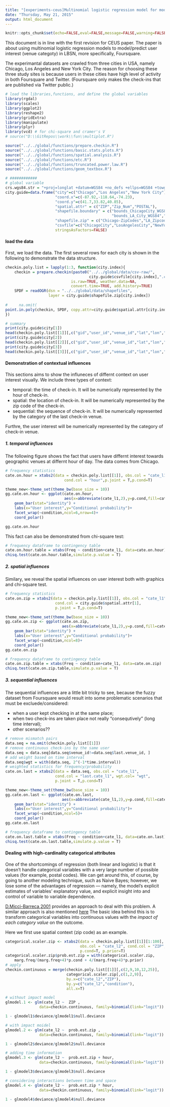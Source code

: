 ```yaml
---
title: "[experiments-ceus]Multinomial logistic regression model for modeling user interest"
date: "Thursday, May 21, 2015"
output: html_document
---
```

```r
knitr::opts_chunk$set(echo=FALSE,eval=FALSE,message=FALSE,warning=FALSE)
```

This document is in line with the first revision for CEUS paper. The paper is about using multinomial logistic regression models to model/predict user interest (venue categoty) in LBSN, more specifically, Foursquare. 

The experimantal datasets are crawled from three cities in USA, namely Chicago, Los Angeles and New York City. The reason for choosing these three study sites is because users in these cities have high level of activity in both Foursquare and Twitter. (Foursquare only makes the check-ins that are published via Twitter public.)


```r
# load the libraries,functions, and define the global variables
library(rgdal)
library(scales)
library(ggplot2)
library(reshape2)
library(gridExtra)
library(manipulate)
library(plyr)
library(vcd) # for chi-square and cramer's V
# source("D:\\GitRepos\\work\\fun\\multiplot.R")

source("../../global/functions/prepare.checkin.R")
source("../../global/functions/basic.stats.plots.R")
source("../../global/functions/spatial.analysis.R")
source("../../global/functions/etc.R")
source("../../global/functions/truncated.power.law.R")
source("../../global/functions/geom_textbox.R")

# ############
# global variable
crs.wgs84.str = "+proj=longlat +datum=WGS84 +no_defs +ellps=WGS84 +towgs84=0,0,0"
city.guide=data.frame("city"=c("Chicago","Los Angeles","New York City"),
                      "coord.x"=c(-87.92,-118.64,-74.23),
                      "coord.y"=c(41.7,33.82,40.85),
                      "spatial.attr" = c("ZIP","Zip_Num","POSTAL"),
                      "shapefile.boundary" = c("bounds_ChicagoCity_WGS84",
                                               "bounds_LA_City_WGS84","NYC_borough_boundaries_WGS84"),
                      "shapefile.zip" = c("Chicago-ZipCodes","LA_Zipcodes","NYC_zipcode"),
                      "csvfile"=c("ChicagoCity","LosAngelesCity","NewYorkCity"),
                      stringsAsFactors=FALSE)

```

#### load the data

First, we load the data. The first several rows for each city is shown in the following to demonstrate the data structure. 

```r
checkin.poly.list = lapply(1:3, function(city.index){
    checkin = prepare.checkin(paste0("../../global/data/csv-raw/",
                                     city.guide$csvfile[city.index],".csv"),
                             is.raw=TRUE, weather.data=NA, 
                             convert.time=TRUE, add.history=TRUE)
    SPDF = readOGR(dsn = "../../global/data/shapefiles", 
                   layer = city.guide$shapefile.zip[city.index])
    
#     na.omit(
point.in.poly(checkin, SPDF, copy.attr=city.guide$spatial.attr[city.index])#)
})
```
```r
# summary
print(city.guide$city[1])
head(checkin.poly.list[[1]][,c("gid","user_id","venue_id","lat","lon","localtime","cate_l1","cate_l2",city.guide$spatial.attr[1])])
print(city.guide$city[2])
head(checkin.poly.list[[2]][,c("gid","user_id","venue_id","lat","lon","localtime","cate_l1","cate_l2",city.guide$spatial.attr[2])])
print(city.guide$city[3])
head(checkin.poly.list[[3]][,c("gid","user_id","venue_id","lat","lon","localtime","cate_l1","cate_l2",city.guide$spatial.attr[3])])
```

#### Demonstration of contextual influences 

This sections aims to show the influneces of differnt context on user interest visually. We include three types of context:

+ temporal: the time of check-in. It will be numerically represented by the hour of check-in.
+ spatial: the location of check-in. It will be numerically represented by the zip code of the check-in.
+ sequential: the sequence of check-in. It will be numerically represented by the category of the last check-in venue. 

Furthre, the user interest will be numerically represented by the category of check-in venue.


##### 1. temporal influences

The following figure shows the fact that users have differnt interest towards geographic venues at differnt hour of day. The data comes from Chicago.

```r
# frequency statistics
cate.on.hour = xtabs2(data = checkin.poly.list[[1]], obs.col = "cate_l1", 
                          cond.col = "hour",p.joint = T,p.cond=T)

theme_new<-theme_set(theme_bw(base_size = 10))
gg.cate.on.hour <- ggplot(cate.on.hour, 
                          aes(x=abbreviate(cate_l1,2),y=p.cond,fill=cate_l1)) + 
    geom_bar(stat="identity") +
    labs(x="User interest",y="Conditional probability")+
    facet_wrap(~condition,ncol=6,nrow=4)+
    coord_polar()

gg.cate.on.hour
```

This fact can also be demonstrated from chi-square test:
```r
# frequency dataframe to contingency table
cate.on.hour.table = xtabs(Freq ~ condition+cate_l1, data=cate.on.hour)
chisq.test(cate.on.hour.table,simulate.p.value = T)
```

##### 2. spatial influences

Similary, we reveal the spatial influences on user interest both with graphics and chi-square test.

```r
# frequency statistics
cate.on.zip = xtabs2(data = checkin.poly.list[[1]], obs.col = "cate_l1", 
                      cond.col = city.guide$spatial.attr[1],
                      p.joint = T,p.cond=T)

theme_new<-theme_set(theme_bw(base_size = 10))
gg.cate.on.zip <- ggplot(cate.on.zip, 
                         aes(x=abbreviate(cate_l1,2),y=p.cond,fill=cate_l1)) + 
    geom_bar(stat="identity") +
    labs(x="User interest",y="Conditional probability")+
    facet_wrap(~condition,ncol=8)+
    coord_polar()
gg.cate.on.zip

# frequency dataframe to contingency table
cate.on.zip.table = xtabs(Freq ~ condition+cate_l1, data=cate.on.zip)
chisq.test(cate.on.zip.table,simulate.p.value = T)
```

##### 3. sequential influences

The sequential influences are a little bit tricky to see, because the fuzzy dataset from Foursquare would result into some problematic scenarios that must be excluede/considered:

- when a user kept checking in at the same place;
- when two check-ins are taken place not really "consequtively" (long time interval);
- other scenarios??

```r
# remove mismatch pairs
data.seq = na.omit(checkin.poly.list[[1]])
# remove continuous check-ins by the same user
data.seq = data.seq[data.seq$venue_id!=data.seq$last.venue_id, ]
# add weight based on time interval
data.seq$wgt = with(data.seq, 2^(-1*time.interval))
# weighted statistics for frequency/probability
cate.on.last = xtabs2(data = data.seq, obs.col = "cate_l1", 
                      cond.col = "last.cate_l1", wgt.col= "wgt",
                      p.joint = T,p.cond=T)

theme_new<-theme_set(theme_bw(base_size = 10))
gg.cate.on.last <- ggplot(cate.on.last, 
                         aes(x=abbreviate(cate_l1,2),y=p.cond,fill=cate_l1)) + 
    geom_bar(stat="identity") +
    labs(x="User interest",y="Conditional probability")+
    facet_wrap(~condition,ncol=5)+
    coord_polar()
gg.cate.on.last

# frequency dataframe to contingency table
cate.on.last.table = xtabs(Freq ~ condition+cate_l1, data=cate.on.last)
chisq.test(cate.on.last.table,simulate.p.value = T)
```

#### Dealing with high-cardinality categorical attributes

One of the shortcomings of regression (both linear and logistic) is that it doesn’t handle categorical variables with a very large number of possible values (for example, postal codes). We can get around this, of course, by going to another modeling technique, such as Naive Bayes; however, we lose some of the advantages of regression — namely, the model’s explicit estimates of variables’ explanatory value, and explicit insight into and control of variable to variable dependence.

[D.Micci-Barreca,2001](http://dl.acm.org/citation.cfm?id=507538) provides an approach to deal with this problem. A similar approach is also mentioned [here](http://www.win-vector.com/blog/2012/07/modeling-trick-impact-coding-of-categorical-variables-with-many-levels/) The basic idea behind this is to transform categorical variables into continuous values with the *impact of each category value* on the outcome. 

Here we first use spatial context (zip code) as an example.

```r

categorical.scaler.zip <- xtabs2(data = checkin.poly.list[[1]][1:100],
                                 obs.col = "cate_l2", cond.col = "ZIP",
                                 p.cond=T, p.prior=T)
categorical.scaler.zip$prob.est.zip = with(categorical.scaler.zip,
    marg.freq/(marg.freq+4)*p.cond + 4/(marg.freq+4)*p.prior)
# apply
checkin.continuous = merge(checkin.poly.list[[1]][,c(2,9,10,12,25)],
                           categorical.scaler.zip[,c(1,2,9)],
                           by.x=c("cate_l2","ZIP"),
                           by.y=c("cate_l2","condition"),
                           all.x=T)

# without impact model
glmodel.1 <- glm(cate_l2 ~  ZIP , 
               data=checkin.continuous, family=binomial(link="logit"))

1 - glmodel1$deviance/glmodel1$null.deviance

# with impact moidel
glmodel.2 <- glm(cate_l2 ~  prob.est.zip , 
               data=checkin.continuous, family=binomial(link="logit"))

1 - glmodel2$deviance/glmodel2$null.deviance

# adding time information
glmodel.3 <- glm(cate_l2 ~  prob.est.zip + hour, 
               data=checkin.continuous, family=binomial(link="logit"))

1 - glmodel3$deviance/glmodel3$null.deviance

# considering interactions between time and space
glmodel.4 <- glm(cate_l2 ~  prob.est.zip * hour, 
               data=checkin.continuous, family=binomial(link="logit"))

1 - glmodel4$deviance/glmodel4$null.deviance 
```

